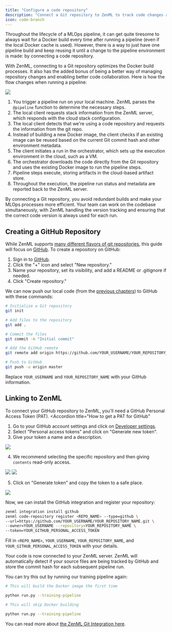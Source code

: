 ```yaml
---
title: "Configure a code repository"
description: "Connect a Git repository to ZenML to track code changes and collaborate on MLOps projects."
icon: code-branch
---
```


Throughout the lifecycle of a MLOps pipeline, it can get quite tiresome to always wait for a Docker build every time after running a pipeline (even if the local Docker cache is used). However, there is a way to just have one pipeline build and keep reusing it until a change to the pipeline environment is made: by connecting a code repository.

With ZenML, connecting to a Git repository optimizes the Docker build processes. It also has the added bonus of being a better way of managing repository changes and enabling better code collaboration. Here is how the flow changes when running a pipeline:
<Frame caption="Sequence of events that happen when running a pipeline on a remote stack with a code repository
">
  <img src="/images/user-guide/production-guide/Frun_with_repository.png" />
</Frame>

1. You trigger a pipeline run on your local machine. ZenML parses the `@pipeline` function to determine the necessary steps.
2. The local client requests stack information from the ZenML server, which responds with the cloud stack configuration.
3. The local client detects that we're using a code repository and requests the information from the git repo.
4. Instead of building a new Docker image, the client checks if an existing image can be reused based on the current Git commit hash and other environment metadata.
5. The client initiates a run in the orchestrator, which sets up the execution environment in the cloud, such as a VM.
6. The orchestrator downloads the code directly from the Git repository and uses the existing Docker image to run the pipeline steps.
7. Pipeline steps execute, storing artifacts in the cloud-based artifact store.
8. Throughout the execution, the pipeline run status and metadata are reported back to the ZenML server.

By connecting a Git repository, you avoid redundant builds and make your MLOps processes more efficient. Your team can work on the codebase simultaneously, with ZenML handling the version tracking and ensuring that the correct code version is always used for each run.

## Creating a GitHub Repository

While ZenML supports [many different flavors of git repositories](/latest/versions/0.66.0/how-to/setting-up-a-project-repository/connect-your-git-repository), this guide will focus on [GitHub](https://github.com). To create a repository on GitHub:

1. Sign in to [GitHub](https://github.com/).
2. Click the "+" icon and select "New repository."
3. Name your repository, set its visibility, and add a README or .gitignore if needed.
4. Click "Create repository."

We can now push our local code (from the [previous chapters](/latest/versions/0.66.0/user-guide/production-guide/understand-stacks#run-a-pipeline-on-the-new-local-stack)) to GitHub with these commands:

```Bash
# Initialize a Git repository
git init

# Add files to the repository
git add .

# Commit the files
git commit -m "Initial commit"

# Add the GitHub remote
git remote add origin https://github.com/YOUR_USERNAME/YOUR_REPOSITORY_NAME.git

# Push to GitHub
git push -u origin master
```

Replace `YOUR_USERNAME` and `YOUR_REPOSITORY_NAME` with your GitHub information.

## Linking to ZenML

To connect your GitHub repository to ZenML, you'll need a GitHub Personal Access Token (PAT).
<Accordion
  title="How to get a PAT for GitHub"
>

1. Go to your GitHub account settings and click on [Developer settings](https://github.com/settings/tokens?type=beta).
2. Select "Personal access tokens" and click on "Generate new token".
3. Give your token a name and a description.

<Frame caption="Sequence of events that happen when running a pipeline on a remote stack with a code repository
">
  <img src="/images/user-guide/production-guide/git-1.avif" />
</Frame>

4. We recommend selecting the specific repository and then giving `contents` read-only access.
<Frame>
  <img src="/images/user-guide/production-guide/Fgithub-token-set-permissions.png" />
</Frame>

<Frame >
  <img src="/images/user-guide/production-guide/git-3.avif" />
</Frame>

5. Click on "Generate token" and copy the token to a safe place.

<Frame >
  <img src="/images/user-guide/production-guide/git-4.avif" />
</Frame>

</Accordion>

Now, we can install the GitHub integration and register your repository:

```Bash
zenml integration install github
zenml code-repository register <REPO_NAME> --type=github \
--url=https://github.com/YOUR_USERNAME/YOUR_REPOSITORY_NAME.git \
--owner=YOUR_USERNAME --repository=YOUR_REPOSITORY_NAME \
--token=YOUR_GITHUB_PERSONAL_ACCESS_TOKEN
```

Fill in `<REPO_NAME>`, `YOUR_USERNAME`, `YOUR_REPOSITORY_NAME`, and `YOUR_GITHUB_PERSONAL_ACCESS_TOKEN` with your details.

Your code is now connected to your ZenML server. ZenML will automatically detect if your source files are being tracked by GitHub and store the commit hash for each subsequent pipeline run.

You can try this out by running our training pipeline again:

```Bash
# This will build the Docker image the first time

python run.py --training-pipeline

# This will skip Docker building

python run.py --training-pipeline
```

You can read more about [the ZenML Git Integration here](/latest/versions/0.66.0/how-to/setting-up-a-project-repository/connect-your-git-repository).

